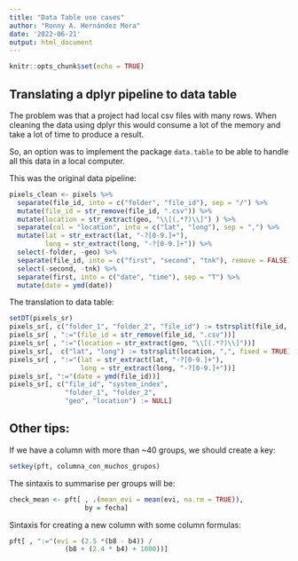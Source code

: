 ```yaml
---
title: "Data Table use cases"
author: "Ronny A. Hernández Mora"
date: '2022-06-21'
output: html_document
---
```


```r
knitr::opts_chunk$set(echo = TRUE)
```

## Translating a dplyr pipeline to data table

The problem was that a project had local csv files with many rows. When
cleaning the data using dplyr this would consume a lot of the memory and take
a lot of time to produce a result.

So, an option was to implement the package `data.table` to be able to handle
all this data in a local computer.


This was the original data pipeline:

```r
pixels_clean <- pixels %>% 
  separate(file_id, into = c("folder", "file_id"), sep = "/") %>% 
  mutate(file_id = str_remove(file_id, ".csv")) %>% 
  mutate(location = str_extract(geo, "\\[(.*?)\\]") ) %>% 
  separate(col = "location", into = c("lat", "long"), sep = ",") %>% 
  mutate(lat = str_extract(lat, "-?[0-9.]+"),
         long = str_extract(long, "-?[0-9.]+")) %>% 
  select(-folder, -geo) %>% 
  separate(file_id, into = c("first", "second", "tnk"), remove = FALSE) %>% 
  select(-second, -tnk) %>% 
  separate(first, into = c("date", "time"), sep = "T") %>% 
  mutate(date = ymd(date))
```

The translation to data table:

```r
setDT(pixels_sr)
pixels_sr[, c("folder_1", "folder_2", "file_id") := tstrsplit(file_id, "/", fixed = TRUE)]
pixels_sr[ , ":="(file_id = str_remove(file_id, ".csv"))]
pixels_sr[ , ":="(location = str_extract(geo, "\\[(.*?)\\]"))]
pixels_sr[,  c("lat", "long") := tstrsplit(location, ",", fixed = TRUE)]
pixels_sr[ , ":="(lat = str_extract(lat, "-?[0-9.]+"),
                  long = str_extract(long, "-?[0-9.]+"))]
pixels_sr[, ":="(date = ymd(file_id))]
pixels_sr[, c("file_id", "system_index", 
              "folder_1", "folder_2",
              "geo", "location") := NULL]
```

## Other tips:

If we have a column with more than ~40 groups, we should create a key:

```r
setkey(pft, columna_con_muchos_grupos) 
```

The sintaxis to summarise per groups will be:

```r
check_mean <- pft[ , .(mean_evi = mean(evi, na.rm = TRUE)), 
                   by = fecha]
```

Sintaxis for creating a new column with some column formulas:

```r
pft[ , ":="(evi = (2.5 *(b8 - b4)) /
              (b8 + (2.4 * b4) + 1000))] 
```



